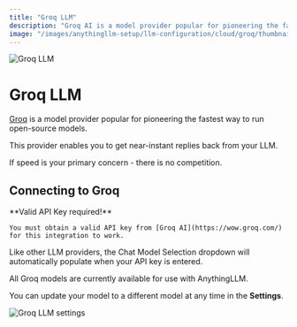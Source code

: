 ```yaml
---
title: "Groq LLM"
description: "Groq AI is a model provider popular for pioneering the fastest way to run open-source models."
image: "/images/anythingllm-setup/llm-configuration/cloud/groq/thumbnail.png"
---
```



<Image
  src="/images/anythingllm-setup/llm-configuration/cloud/groq/thumbnail.png" 
  height={1080} 
  width={1920} 
  quality={100}
  alt="Groq LLM"
/>


# Groq LLM

[Groq](https://groq.com) is a model provider popular for pioneering the fastest way to run open-source models. 

This provider enables you to get near-instant replies back from your LLM.

If speed is your primary concern - there is no competition.


## Connecting to Groq

<Callout type="info" emoji="️💡">
  **Valid API Key required!**

    You must obtain a valid API key from [Groq AI](https://wow.groq.com/) for this integration to work.
</Callout>

Like other LLM providers, the Chat Model Selection dropdown will automatically populate when your API key is entered. 

All Groq models are currently available for use with AnythingLLM.

You can update your model to a different model at any time in the **Settings**.

<Image
  src="/images/anythingllm-setup/llm-configuration/cloud/groq/groq-llm.png" 
  height={1080} 
  width={1920} 
  quality={100}
  alt="Groq LLM settings"
/>

